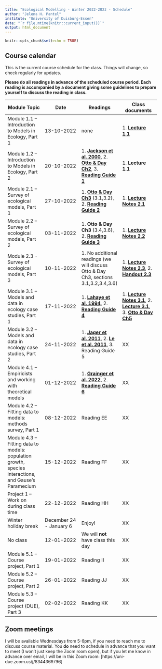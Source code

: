 ```yaml
---
title: "Ecological Modelling - Winter 2022-2023 - Schedule"
author: "Jelena H. Pantel"
institute: "University of Duisburg-Essen"
date: "`r file.mtime(knitr::current_input())`"
output: html_document
---
```


```r
knitr::opts_chunk$set(echo = TRUE)
```

## Course calendar
This is the current course schedule for the class. Things will change, so check regularly for updates.

__Please do all readings in advance of the scheduled course period. Each reading is accompanied by a document giving some guidelines to prepare yourself to discuss the reading in class.__ 


| **Module Topic**   | **Date** | **Readings** | **Class documents** |
| --- | --- | --- | --- |
| Module 1.1 – Introduction to Models in Ecology, Part 1 | 13-10-2022 | none | 1. [__Lecture 1.1__](./L1.1.pdf) |
| Module 1.2 – Introduction to Models in Ecology, Part 2  | 20-10-2022 | 1. [__Jackson et al. 2000__](./r1_Jackson_2000.pdf), 2. [__Otto & Day Ch2__](./r2_OttoDay_Ch2.pdf), 3. [__Reading Guide 1__](./w2_readguide.html)| 1. __Lecture 1.1__ |
| Module 2.1 – Survey of ecological models, Part 1 | 27-10-2022 | 1. [__Otto & Day Ch3__](./r3_OttoDay_Ch3.pdf) (3.1,3.2), 2. [__Reading Guide 2__](./w3_readguide.html)  | 1. [__Lecture Notes 2.1__](./L2.1_notes.html) |
| Module 2.2 – Survey of ecological models, Part 2  | 03-11-2022 | 1. __Otto & Day Ch3__ (3.4,3.6), 2. [__Reading Guide 3__](./w4_readguide.html) | 1. [__Lecture Notes 2.2__](./L2.2_notes.html) |
| Module 2.3 - Survey of ecological models, Part 3 | 10-11-2022 | 1. No additional readings (we will discuss Otto & Day Ch3, sections 3.1,3.2,3.4,3.6) | 1. [__Lecture Notes 2.3__](./L2.3_notes.html), 2. [__Handout 2.3__](./handout_2.3.pdf) |
| Module 3.1 – Models and data in ecology case studies, Part 1 | 17-11-2022 | 1. [__Lahaye et al. 1994__](./r4_Lahaye_1994.pdf), 2. [__Reading Guide 4__](./w5_readguide.html)  | 1. [__Lecture Notes 3.1__](./L3.1_notes.html), 2. [__Lecture 3.1__](./L3.1.pdf), 3. [__Otto & Day Ch5__](./media/OttoDay_Ch5.pdf) |
| Module 3.2 – Models and data in ecology case studies, Part 2 | 24-11-2022 | 1. [__Jager et al. 2011__](./r5.1_Jager_2011.pdf), 2. [__Le et al. 2011__](./r5.2_Le_2011.pdf), 3. Reading Guide 5  | XX |
| Module 4.1 – Empiricists and working with theoretical models | 01-12-2022 | 1. [__Grainger et al. 2022__](./r6_Grainger_2022.pdf), 2. [__Reading Guide 6__](./w7_readguide.html)  | XX |
| Module 4.2 – Fitting data to models: methods survey, Part 1 | 08-12-2022 | Reading EE  | XX |
| Module 4.3 – Fitting data to models: population growth, species interactions, and Gause’s Paramecium | 15-12-2022 | Reading FF  | XX |
| Project 1 – Work on during class time | 22-12-2022 | Reading HH  | XX |
| Winter holiday break | December 24 - January 6 | Enjoy!  | XX |
| No class | 12-01-2022 | We will **not** have class this day | XX |
| Module 5.1 – Course project, Part 1 | 19-01-2022 | Reading II | XX |
| Module 5.2 – Course project, Part 2 | 26-01-2022 | Reading JJ | XX |
| Module 5.3 – Course project (DUE), Part 3 | 02-02-2022 | Reading KK | XX |

## Zoom meetings
I will be available Wednesdays from 5-6pm, if you need to reach me to discuss course material. You __do__ need to schedule in advance that you want to meet (I won't just keep the Zoom room open), but if you let me know in advance over email, I will be in this Zoom room: [https://uni-due.zoom.us/j/8344369796]